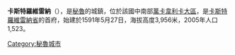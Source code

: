 '''卡斯特羅維雷納'''（{{lang-es|Castrovirreyna}}），是[[秘魯|秘魯]]的城鎮，位於該國中南部[[萬卡韋利卡大區|萬卡韋利卡大區]]，是[[卡斯特羅維雷納省|卡斯特羅維雷納省]]的首府，始建於1591年5月27日，海拔高度3,956米，2005年人口1,523。

{{Peru-geo-stub}}
[[Category:秘魯城市|Category:秘魯城市]]